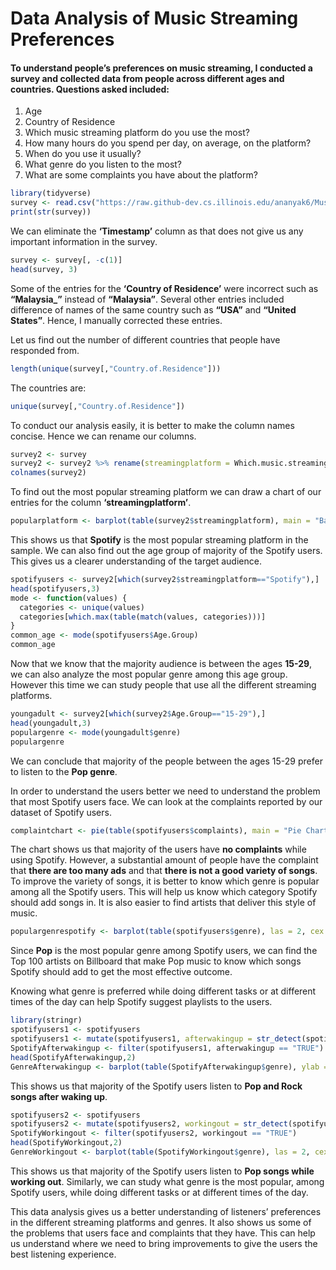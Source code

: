 # Data Analysis of Music Streaming Preferences

#### To understand people's preferences on music streaming, I conducted a survey and collected data from people across different ages and countries. Questions asked included:
1. Age
2. Country of Residence
3. Which music streaming platform do you use the most?
4. How many hours do you spend per day, on average, on the platform?
5. When do you use it usually? 
6. What genre do you listen to the most?
7. What are some complaints you have about the platform?

```{r}
library(tidyverse)
survey <- read.csv("https://raw.github-dev.cs.illinois.edu/ananyak6/Music-Streaming-Survey/master/Music%20Streaming%20Preference%20(Responses)%20-%20Form%20Responses%201.csv?token=AAABR5MFYUEMF6DLSJ4FKUC7X57JE")
print(str(survey))
```

We can eliminate the **'Timestamp'** column as that does not give us any important information in the survey.
```{r}
survey <- survey[, -c(1)]
head(survey, 3)
```

Some of the entries for the **'Country of Residence'** were incorrect such as **"Malaysia_"** instead of **"Malaysia"**. Several other entries included difference of names of the same country such as **"USA"** and **"United States"**. Hence, I manually corrected these entries.


Let us find out the number of different countries that people have responded from.
```{r}
length(unique(survey[,"Country.of.Residence"]))
```
The countries are:
```{r}
unique(survey[,"Country.of.Residence"])
```

To conduct our analysis easily, it is better to make the column names concise. Hence we can rename our columns.
```{r}
survey2 <- survey
survey2 <- survey2 %>% rename(streamingplatform = Which.music.streaming.platform.do.you.use.the.most., timespent = How.many.hours.do.you.spend.per.day..on.average..on.the.platform., usuallyused = When.do.you.use.it.usually...Multiple.options.available., genre = What.genre.do.you.listen.to.the.most., complaints = What.are.some.complaints.you.have.about.the.platform.)
colnames(survey2)
```

To find out the most popular streaming platform we can draw a chart of our entries for the column **'streamingplatform'**.
```{r}
popularplatform <- barplot(table(survey2$streamingplatform), main = "Bar Chart of Streaming Platform Used Most", las = 2, cex.names = 0.5, xlab = "Streaming Platforms", ylab = "Number of people")
```

This shows us that **Spotify** is the most popular streaming platform in the sample. We can also find out the age group of majority of the Spotify users. This gives us a clearer understanding of the target audience.
```{r}
spotifyusers <- survey2[which(survey2$streamingplatform=="Spotify"),]
head(spotifyusers,3)
mode <- function(values) {
  categories <- unique(values)
  categories[which.max(table(match(values, categories)))]
}
common_age <- mode(spotifyusers$Age.Group)
common_age
```
Now that we know that the majority audience is between the ages **15-29**, we can also analyze the most popular genre among this age group. However this time we can study people that use all the different streaming platforms.

```{r}
youngadult <- survey2[which(survey2$Age.Group=="15-29"),]
head(youngadult,3)
populargenre <- mode(youngadult$genre)
populargenre
```
We can conclude that majority of the people between the ages 15-29 prefer to listen to the **Pop genre**. 

In order to understand the users better we need to understand the problem that most Spotify users face. We can look at the complaints reported by our dataset of Spotify users.
```{r}
complaintchart <- pie(table(spotifyusers$complaints), main = "Pie Chart of Complaints of Spotify Users", radius = 0.9)
```

The chart shows us that majority of the users have **no complaints** while using Spotify. However, a substantial amount of people have the complaint that **there are too many ads** and that **there is not a good variety of songs**. To improve the variety of songs, it is better to know which genre is popular among all the Spotify users. This will help us know which category Spotify should add songs in. It is also easier to find artists that deliver this style of music.
```{r}
populargenrespotify <- barplot(table(spotifyusers$genre), las = 2, cex.names = 0.5, xlab = "Genres",ylab = "Number of people", main = "Bar Chart of Most Popular Genre on Spotify")
```

Since **Pop** is the most popular genre among Spotify users, we can find the Top 100 artists on Billboard that make Pop music to know which songs Spotify should add to get the most effective outcome.

Knowing what genre is preferred while doing different tasks or at different times of the day can help Spotify suggest playlists to the users. 

```{r}
library(stringr)
spotifyusers1 <- spotifyusers
spotifyusers1 <- mutate(spotifyusers1, afterwakingup = str_detect(spotifyusers$usuallyused, "After waking up"))
SpotifyAfterwakingup <- filter(spotifyusers1, afterwakingup == "TRUE")
head(SpotifyAfterwakingup,2)
GenreAfterwakingup <- barplot(table(SpotifyAfterwakingup$genre), ylab = "Number of people", xlab = "Genres", main = "Bar Chart of Preferred Genre of Spotify Users After Waking up")
```

This shows us that majority of the Spotify users listen to **Pop and Rock songs after waking up**.

```{r}
spotifyusers2 <- spotifyusers
spotifyusers2 <- mutate(spotifyusers2, workingout = str_detect(spotifyusers$usuallyused, "While working out"))
SpotifyWorkingout <- filter(spotifyusers2, workingout == "TRUE")
head(SpotifyWorkingout,2)
GenreWorkingout <- barplot(table(SpotifyWorkingout$genre), las = 2, cex.names = 0.5, ylab = "Number of people", xlab = "Genres", main = "Bar Chart of Preferred Genre of Spotify Users While Working Out")
```

This shows us that majority of the Spotify users listen to **Pop songs while working out**. Similarly, we can study what genre is the most popular, among Spotify users, while doing different tasks or at different times of the day. 


This data analysis gives us a better understanding of listeners' preferences in the different streaming platforms and genres. It also shows us some of the problems that users face and complaints that they have. This can help us understand where we need to bring improvements to give the users the best listening experience.